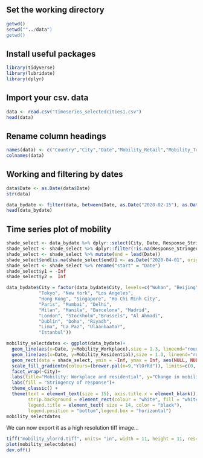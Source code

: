 
## Set the working directory

```{r}
getwd()
setwd(""../data")
getwd()
```

## Install useful packages 

```{r}
library(tidyverse)
library(lubridate)
library(dplyr)
```

## Import your csv. data

```{r}
data <- read.csv("timeseries_selectedcities1.csv")
head(data)
```

## Rename column headings

```{r}
names(data) <- c("Country","City","Date","Mobility_Retail","Mobility_Transit","Mobility_Workplace","Mobility_Residential","Response_Stringency")
colnames(data)
```

## Working and filtering by dates

```{r}
data$Date <- as.Date(data$Date)
str(data)
```

```{r}
data_bydate <- filter(data, between(Date, as.Date("2020-02-15"), as.Date("2020-04-01")))
head(data_bydate)
```

## Time series plot of mobility

```{r}
shade_select <- data_bydate %>% dplyr::select(City, Date, Response_Stringency)
shade_select <- shade_select %>% dplyr::filter(!is.na(Response_Stringency))
shade_select <- shade_select %>% mutate(end = lead(Date))
shade_select$end[is.na(shade_select$end)] <- as.Date("2020-04-01", origin="1970-01-01")
shade_select <- shade_select %>% rename("start" = "Date")
shade_select$y1 = -Inf
shade_select$y2 =  Inf

data_bydate$City = factor(data_bydate$City, levels=c("Wuhan", "Beijing", "Shanghai", 
            "Tokyo", "New York", "Los Angeles", 
            "Hong Kong", "Singapore", "Ho Chi Minh City",
            "Paris", "Mumbai", "Delhi",
            "Milan", "Manila", "Barcelona", "Madrid",
            "London", "Stockholm","Brussels", "Al Ahmadi",
            "Dublin", "Doha", "Riyadh",
            "Lima", "La Paz", "Ulaanbaatar",
            "Istanbul"))

mobility_selectdates <- ggplot(data_bydate)+
  geom_line(aes(x=Date, y=Mobility_Workplace),size = 1.3, lineend="round", linejoin="round", color="#74787b")+
  geom_line(aes(x=Date, y=Mobility_Residential),size = 1.3, lineend="round", linejoin="round", color="#000000")+
  geom_rect(data = shade_select, ymin = -Inf, ymax = Inf, aes(NULL, NULL, xmin = start, xmax = end, fill = Response_Stringency), alpha = .4)+
  scale_fill_gradientn(colours=(brewer.pal(n=9,"YlOrRd")), limits=c(0, 100))+
  facet_wrap(~City)+
  labs(title="Mobility: Workplace and residential", y="Change in mobility (%)", x="Date 2020")+
  labs(fill = "Stringency of response")+
  theme_classic() +
  theme(text = element_text(size = 15), axis.title.x = element_blank(), axis.text.x = element_text(angle = 90),
        strip.background = element_rect(colour = "white", fill = "white"),
        legend.title = element_text( size = 14, color = "black"), 
        legend.position = "bottom",legend.box = "horizontal")
mobility_selectdates
```

We can now export it as a high resolution tiff image...

```{r}
tiff("mobility_ylorrd.tiff", units= "in", width = 11, height = 11, res=300)
plot(mobility_selectdates)
dev.off()
```
